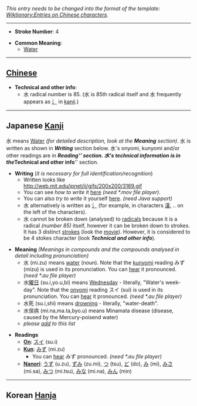 ''This entry needs to be changed into the format of the template: [[Wiktionary:Entries on Chinese characters]].''

----

*'''Stroke Number''': 4

*'''Common Meaning''':
**[[Water]]

----

== [[Chinese]] ==

*'''Technical and other info''':
**水 radical number is 85. (水 is 85th radical itself and 水 frequently appears as [[氵]] in [[kanji]].)

----

== Japanese [[Kanji]] ==

水 means [[Water]] ''(for detailed description, look at the '''Meaning''' section)''. 水 is written as shown in '''''Writing''''' section below. 水's onyomi, kunyomi and/or other readings are in '''''Reading''''' section. 水's technical information is in the '''''Technical and other info''''' section.

*'''Writing''' (''it is necessary for full identification/recognition'')
**Written looks like <br> http://web.mit.edu/jpnet/ji/gifs/200x200/3169.gif
**You can see ''how to write'' it [http://web.mit.edu/jpnet/ji/movies/3169.mov here] ''(need *.mov file player)''.
**You can also ''try to write'' it yourself [http://web.mit.edu/jpnet/ji/data/3169.html here]. ''(need Java support)''
**水 alternatively is written as [[氵]] (for example, in characters [[漢]], .. on the left of the characters).
**水 cannot be broken down (analysed) to [[Chinese_radical|radicals]] because it is a radical ''(number 85)'' itself, however it can be broken down to strokes. It has 3 distinct [[strokes]] (look the [http://web.mit.edu/jpnet/ji/movies/3169.mov movie]). However, it is considered to be 4 stokes character (look '''''Technical and other info''''').



*'''Meaning''' ''(Meanings in compounds and the compounds analysed in detail including pronunciation)''
**水 (mi.zu) means [[water]] (noun). Note that the [[kunyomi]] reading みず (mizu) is used in its pronunciation. You can [http://web.mit.edu/jpnet/ji/data/sound/mizu.au hear] it pronounced. ''(need *.au file player)''
**水[[曜日]] (su.i,yo.u,bi) means [[Wednesday]] - literally, "Water's week-day". Note that the [[onyomi]] reading スイ (sui) is used in its pronunciation. You can [http://web.mit.edu/jpnet/ji/data/sound/suiyoubi.au hear] it pronounced. ''(need *.au file player)''
**水死 (su.i,shi) means [[drowning]] - literally, "water-death".
**水俣病 (mi.na,ma.ta,byo.u) means Minamata disease (disease, caused by the Mercury-poisend water)
**''please [http://wiktionary.org/w/wiki.phtml?title=%E6%B0%B4&action=edit add] to this list''


*'''Readings'''
**'''[[On]]''': [[スイ]] (su.i)
**'''[[Kun]]''': [[みず]] (mi.zu)
***You can [http://web.mit.edu/jpnet/ji/data/sound/mizu.au hear] みず pronounced. ''(need *.au file player)''
**'''[[Nanori]]''': [[うず]] (u.zu), [[ずみ]] (zu.mi), [[つ]] (tsu), [[ど]] (do), [[み]] (mi), [[みさ]] (mi.sa), [[みつ]] (mi.tsu), [[みな]] (mi.na), [[みん]] (min)

----

== Korean [[Hanja]] ==